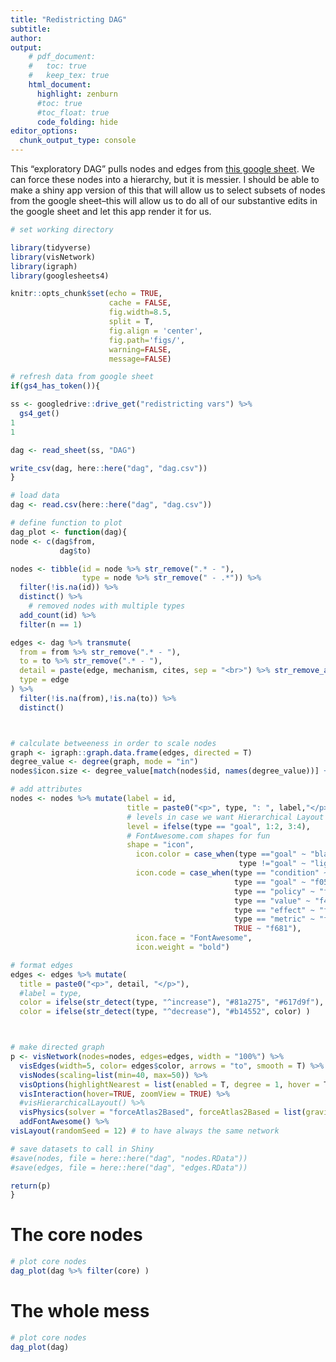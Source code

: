 ```yaml
---
title: "Redistricting DAG"
subtitle: 
author:
output:
    # pdf_document:
    #   toc: true
    #   keep_tex: true
    html_document:
      highlight: zenburn
      #toc: true
      #toc_float: true
      code_folding: hide
editor_options: 
  chunk_output_type: console
---
```


This “exploratory DAG” pulls nodes and edges from [this google sheet](https://docs.google.com/spreadsheets/d/13S_p2AY05PzPvUkp4t8xNW6xbefntktaGo9JAtfXw1Q/edit#gid=578039899). We can force these nodes into a hierarchy, but it is messier. I should be able to make a shiny app version of this that will allow us to select subsets of nodes from the google sheet--this will allow us to do all of our substantive edits in the google sheet and let this app render it for us.



```r
# set working directory

library(tidyverse)
library(visNetwork)
library(igraph)
library(googlesheets4)

knitr::opts_chunk$set(echo = TRUE, 
                      cache = FALSE, 
                      fig.width=8.5, 
                      split = T,
                      fig.align = 'center', 
                      fig.path='figs/',
                      warning=FALSE, 
                      message=FALSE)
```

```r
# refresh data from google sheet
if(gs4_has_token()){

ss <- googledrive::drive_get("redistricting vars") %>%
  gs4_get()
1
1

dag <- read_sheet(ss, "DAG") 

write_csv(dag, here::here("dag", "dag.csv"))
}

# load data
dag <- read.csv(here::here("dag", "dag.csv"))

# define function to plot
dag_plot <- function(dag){
node <- c(dag$from,
           dag$to)

nodes <- tibble(id = node %>% str_remove(".* - "),
                type = node %>% str_remove(" - .*")) %>% 
  filter(!is.na(id)) %>%
  distinct() %>%
    # removed nodes with multiple types
  add_count(id) %>% 
  filter(n == 1)

edges <- dag %>% transmute(
  from = from %>% str_remove(".* - "),
  to = to %>% str_remove(".* - "),
  detail = paste(edge, mechanism, cites, sep = "<br>") %>% str_remove_all("NA"), 
  type = edge
) %>% 
  filter(!is.na(from),!is.na(to)) %>% 
  distinct()



# calculate betweeness in order to scale nodes
graph <- igraph::graph.data.frame(edges, directed = T)
degree_value <- degree(graph, mode = "in")
nodes$icon.size <- degree_value[match(nodes$id, names(degree_value))] + 40

# add attributes
nodes <- nodes %>% mutate(label = id, 
                          title = paste0("<p>", type, ": ", label,"</p>"),
                          # levels in case we want Hierarchical Layout
                          level = ifelse(type == "goal", 1:2, 3:4),
                          # FontAwesome.com shapes for fun
                          shape = "icon",
                            icon.color = case_when(type =="goal" ~ "black",
                                                   type !="goal" ~ "lightblue"),
                            icon.code = case_when(type == "condition" ~ "f681",
                                                  type == "goal" ~ "f05b",
                                                  type == "policy" ~ "f0e3",
                                                  type == "value" ~ "f4be",
                                                  type == "effect" ~ "f681",
                                                  type == "metric" ~ "f545",
                                                  TRUE ~ "f681"),
                            icon.face = "FontAwesome",
                            icon.weight = "bold")

# format edges
edges <- edges %>% mutate(
  title = paste0("<p>", detail, "</p>"),
  #label = type,
  color = ifelse(str_detect(type, "^increase"), "#81a275", "#617d9f"),
  color = ifelse(str_detect(type, "^decrease"), "#b14552", color) ) 



# make directed graph
p <- visNetwork(nodes=nodes, edges=edges, width = "100%") %>% 
  visEdges(width=5, color= edges$color, arrows = "to", smooth = T) %>%
  visNodes(scaling=list(min=40, max=50)) %>%
  visOptions(highlightNearest = list(enabled = T, degree = 1, hover = T)) %>%
  visInteraction(hover=TRUE, zoomView = TRUE) %>%
  #visHierarchicalLayout() %>% 
  visPhysics(solver = "forceAtlas2Based", forceAtlas2Based = list(gravitationalConstant = -50)) %>%
  addFontAwesome() %>%
visLayout(randomSeed = 12) # to have always the same network  

# save datasets to call in Shiny
#save(nodes, file = here::here("dag", "nodes.RData"))
#save(edges, file = here::here("dag", "edges.RData"))

return(p)
}
```

# The core nodes

```r
# plot core nodes
dag_plot(dag %>% filter(core) )
```

# The whole mess
```r
# plot core nodes
dag_plot(dag)
```

